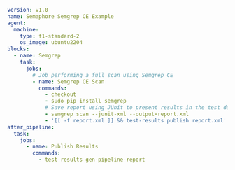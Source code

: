 ```yaml
version: v1.0
name: Semaphore Semgrep CE Example
agent:
  machine:
    type: f1-standard-2
    os_image: ubuntu2204
blocks:
  - name: Semgrep
    task:
      jobs:
        # Job performing a full scan using Semgrep CE
        - name: Semgrep CE Scan
          commands:
            - checkout
            - sudo pip install semgrep
            # Save report using JUnit to present results in the test dashboard
            - semgrep scan --junit-xml --output=report.xml
            - '[[ -f report.xml ]] && test-results publish report.xml'
after_pipeline:
  task:
    jobs:
      - name: Publish Results
        commands:
          - test-results gen-pipeline-report
```

